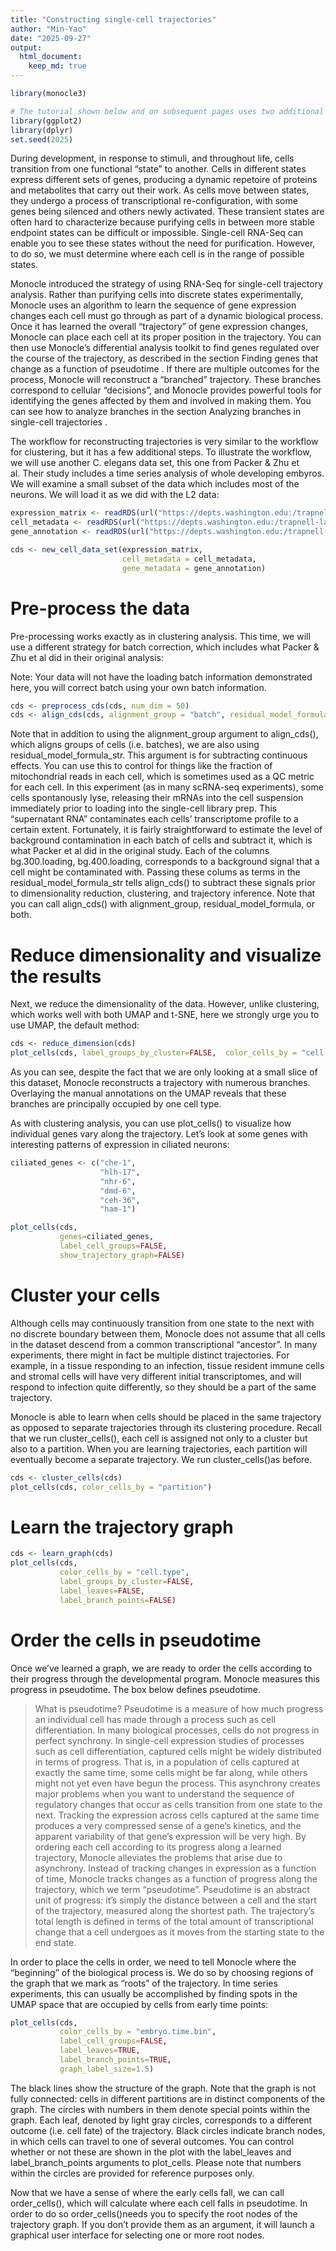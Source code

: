 ```yaml
---
title: "Constructing single-cell trajectories"
author: "Min-Yao"
date: "2025-09-27"
output: 
  html_document: 
    keep_md: true
---
```


```r
library(monocle3)

# The tutorial shown below and on subsequent pages uses two additional packages:
library(ggplot2)
library(dplyr)
set.seed(2025)
```


During development, in response to stimuli, and throughout life, cells transition from one functional "state" to another. Cells in different states express different sets of genes, producing a dynamic repetoire of proteins and metabolites that carry out their work. As cells move between states, they undergo a process of transcriptional re-configuration, with some genes being silenced and others newly activated. These transient states are often hard to characterize because purifying cells in between more stable endpoint states can be difficult or impossible. Single-cell RNA-Seq can enable you to see these states without the need for purification. However, to do so, we must determine where each cell is in the range of possible states.

Monocle introduced the strategy of using RNA-Seq for single-cell trajectory analysis. Rather than purifying cells into discrete states experimentally, Monocle uses an algorithm to learn the sequence of gene expression changes each cell must go through as part of a dynamic biological process. Once it has learned the overall "trajectory" of gene expression changes, Monocle can place each cell at its proper position in the trajectory. You can then use Monocle's differential analysis toolkit to find genes regulated over the course of the trajectory, as described in the section Finding genes that change as a function of pseudotime . If there are multiple outcomes for the process, Monocle will reconstruct a "branched" trajectory. These branches correspond to cellular "decisions", and Monocle provides powerful tools for identifying the genes affected by them and involved in making them. You can see how to analyze branches in the section Analyzing branches in single-cell trajectories .

The workflow for reconstructing trajectories is very similar to the workflow for clustering, but it has a few additional steps. To illustrate the workflow, we will use another C. elegans data set, this one from Packer & Zhu et al. Their study includes a time series analysis of whole developing embyros. We will examine a small subset of the data which includes most of the neurons. We will load it as we did with the L2 data:

```r
expression_matrix <- readRDS(url("https://depts.washington.edu:/trapnell-lab/software/monocle3/celegans/data/packer_embryo_expression.rds"))
cell_metadata <- readRDS(url("https://depts.washington.edu:/trapnell-lab/software/monocle3/celegans/data/packer_embryo_colData.rds"))
gene_annotation <- readRDS(url("https://depts.washington.edu:/trapnell-lab/software/monocle3/celegans/data/packer_embryo_rowData.rds"))

cds <- new_cell_data_set(expression_matrix,
                         cell_metadata = cell_metadata,
                         gene_metadata = gene_annotation)
```

# Pre-process the data

Pre-processing works exactly as in clustering analysis. This time, we will use a different strategy for batch correction, which includes what Packer & Zhu et al did in their original analysis:

Note: Your data will not have the loading batch information demonstrated here, you will correct batch using your own batch information.

```r
cds <- preprocess_cds(cds, num_dim = 50)
cds <- align_cds(cds, alignment_group = "batch", residual_model_formula_str = "~ bg.300.loading + bg.400.loading + bg.500.1.loading + bg.500.2.loading + bg.r17.loading + bg.b01.loading + bg.b02.loading")
```

Note that in addition to using the alignment_group argument to align_cds(), which aligns groups of cells (i.e. batches), we are also using residual_model_formula_str. This argument is for subtracting continuous effects. You can use this to control for things like the fraction of mitochondrial reads in each cell, which is sometimes used as a QC metric for each cell. In this experiment (as in many scRNA-seq experiments), some cells spontanously lyse, releasing their mRNAs into the cell suspension immediately prior to loading into the single-cell library prep. This "supernatant RNA" contaminates each cells' transcriptome profile to a certain extent. Fortunately, it is fairly straightforward to estimate the level of background contamination in each batch of cells and subtract it, which is what Packer et al did in the original study. Each of the columns bg.300.loading, bg.400.loading, corresponds to a background signal that a cell might be contaminated with. Passing these colums as terms in the residual_model_formula_str tells align_cds() to subtract these signals prior to dimensionality reduction, clustering, and trajectory inference. Note that you can call align_cds() with alignment_group, residual_model_formula, or both.

# Reduce dimensionality and visualize the results

Next, we reduce the dimensionality of the data. However, unlike clustering, which works well with both UMAP and t-SNE, here we strongly urge you to use UMAP, the default method:

```r
cds <- reduce_dimension(cds)
plot_cells(cds, label_groups_by_cluster=FALSE,  color_cells_by = "cell.type")
```

As you can see, despite the fact that we are only looking at a small slice of this dataset, Monocle reconstructs a trajectory with numerous branches. Overlaying the manual annotations on the UMAP reveals that these branches are principally occupied by one cell type.

As with clustering analysis, you can use plot_cells() to visualize how individual genes vary along the trajectory. Let's look at some genes with interesting patterns of expression in ciliated neurons:

```r
ciliated_genes <- c("che-1",
                    "hlh-17",
                    "nhr-6",
                    "dmd-6",
                    "ceh-36",
                    "ham-1")

plot_cells(cds,
           genes=ciliated_genes,
           label_cell_groups=FALSE,
           show_trajectory_graph=FALSE)
```

# Cluster your cells

Although cells may continuously transition from one state to the next with no discrete boundary between them, Monocle does not assume that all cells in the dataset descend from a common transcriptional "ancestor". In many experiments, there might in fact be multiple distinct trajectories. For example, in a tissue responding to an infection, tissue resident immune cells and stromal cells will have very different initial transcriptomes, and will respond to infection quite differently, so they should be a part of the same trajectory.

Monocle is able to learn when cells should be placed in the same trajectory as opposed to separate trajectories through its clustering procedure. Recall that we run cluster_cells(), each cell is assigned not only to a cluster but also to a partition. When you are learning trajectories, each partition will eventually become a separate trajectory. We run cluster_cells()as before.

```r
cds <- cluster_cells(cds)
plot_cells(cds, color_cells_by = "partition")
```

# Learn the trajectory graph

```r
cds <- learn_graph(cds)
plot_cells(cds,
           color_cells_by = "cell.type",
           label_groups_by_cluster=FALSE,
           label_leaves=FALSE,
           label_branch_points=FALSE)
```

# Order the cells in pseudotime

Once we've learned a graph, we are ready to order the cells according to their progress through the developmental program. Monocle measures this progress in pseudotime. The box below defines pseudotime.

> What is pseudotime?
Pseudotime is a measure of how much progress an individual cell has made through a process such as cell differentiation.
In many biological processes, cells do not progress in perfect synchrony. In single-cell expression studies of processes such as cell differentiation, captured cells might be widely distributed in terms of progress. That is, in a population of cells captured at exactly the same time, some cells might be far along, while others might not yet even have begun the process. This asynchrony creates major problems when you want to understand the sequence of regulatory changes that occur as cells transition from one state to the next. Tracking the expression across cells captured at the same time produces a very compressed sense of a gene's kinetics, and the apparent variability of that gene's expression will be very high.
By ordering each cell according to its progress along a learned trajectory, Monocle alleviates the problems that arise due to asynchrony. Instead of tracking changes in expression as a function of time, Monocle tracks changes as a function of progress along the trajectory, which we term "pseudotime". Pseudotime is an abstract unit of progress: it's simply the distance between a cell and the start of the trajectory, measured along the shortest path. The trajectory's total length is defined in terms of the total amount of transcriptional change that a cell undergoes as it moves from the starting state to the end state.

In order to place the cells in order, we need to tell Monocle where the "beginning" of the biological process is. We do so by choosing regions of the graph that we mark as "roots" of the trajectory. In time series experiments, this can usually be accomplished by finding spots in the UMAP space that are occupied by cells from early time points:

```r
plot_cells(cds,
           color_cells_by = "embryo.time.bin",
           label_cell_groups=FALSE,
           label_leaves=TRUE,
           label_branch_points=TRUE,
           graph_label_size=1.5)
```

The black lines show the structure of the graph. Note that the graph is not fully connected: cells in different partitions are in distinct components of the graph. The circles with numbers in them denote special points within the graph. Each leaf, denoted by light gray circles, corresponds to a different outcome (i.e. cell fate) of the trajectory. Black circles indicate branch nodes, in which cells can travel to one of several outcomes. You can control whether or not these are shown in the plot with the label_leaves and label_branch_points arguments to plot_cells. Please note that numbers within the circles are provided for reference purposes only.

Now that we have a sense of where the early cells fall, we can call order_cells(), which will calculate where each cell falls in pseudotime. In order to do so order_cells()needs you to specify the root nodes of the trajectory graph. If you don't provide them as an argument, it will launch a graphical user interface for selecting one or more root nodes.